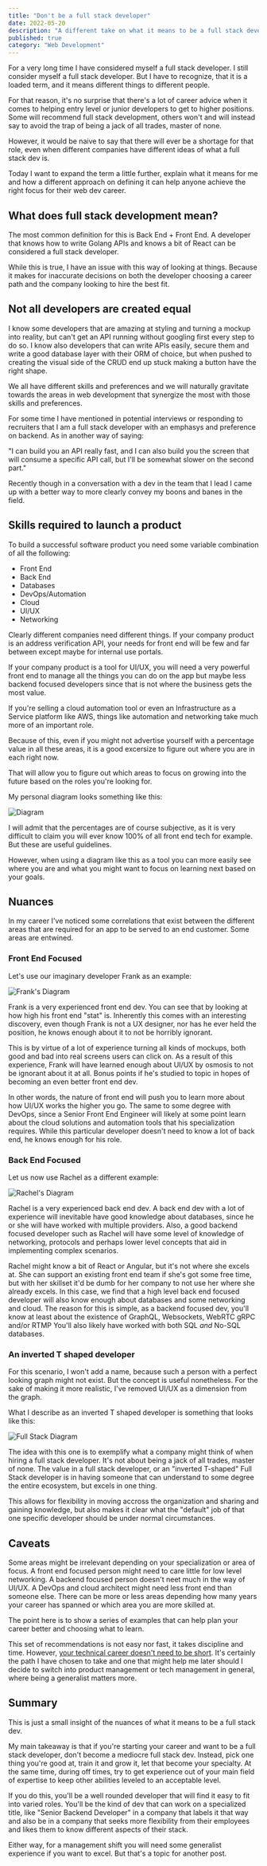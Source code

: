 ```yaml
---
title: "Don't be a full stack developer"
date: 2022-05-20
description: "A different take on what it means to be a full stack developer and how to use that to your advantage."
published: true
category: "Web Development"
---
```


For a very long time I have considered myself a full stack developer. I still consider myself a full stack developer. But I have to recognize, that it is a loaded term, and it means different things to different people.

For that reason, it's no surprise that there's a lot of career advice when it comes to helping entry level or junior developers to get to higher positions. Some will recommend full stack development, others won't and will instead say to avoid the trap of being a jack of all trades, master of none.

However, it would be naive to say that there will ever be a shortage for that role, even when different companies have different ideas of what a full stack dev is.

Today I want to expand the term a little further, explain what it means for me and how a different approach on defining it can help anyone achieve the right focus for their web dev career.

## What does full stack development mean?

The most common definition for this is Back End + Front End. A developer that knows how to write Golang APIs and knows a bit of React can be considered a full stack developer.

While this is true, I have an issue with this way of looking at things. Because it makes for inaccurate decisions on both the developer choosing a career path and the company looking to hire the best fit.

## Not all developers are created equal

I know some developers that are amazing at styling and turning a mockup into reality, but can't get an API running without googling first every step to do so. I know also developers that can write APIs easily, secure them and write a good database layer with their ORM of choice, but when pushed to creating the visual side of the CRUD end up stuck making a button have the right shape.

We all have different skills and preferences and we will naturally gravitate towards the areas in web development that synergize the most with those skills and preferences.

For some time I have mentioned in potential interviews or responding to recruiters that I am a full stack developer with an emphasys and preference on backend. As in another way of saying: 

"I can build you an API really fast, and I can also build you the screen that will consume a specific API call, but I'll be somewhat slower on the second part."

Recently though in a conversation with a dev in the team that I lead I came up with a better way to more clearly convey my boons and banes in the field.

## Skills required to launch a product

To build a successful software product you need some variable combination of all the following:

- Front End
- Back End
- Databases
- DevOps/Automation
- Cloud
- UI/UX
- Networking

Clearly different companies need different things. If your company product is an address verification API, your needs for front end will be few and far between except maybe for internal use portals.

If your company product is a tool for UI/UX, you will need a very powerful front end to manage all the things you can do on the app but maybe less backend focused developers since that is not where the business gets the most value.

If you're selling a cloud automation tool or even an Infrastructure as a Service platform like AWS, things like automation and networking take much more of an important role.

Because of this, even if you might not advertise yourself with a percentage value in all these areas, it is a good excersize to figure out where you are in each right now.

That will allow you to figure out which areas to focus on growing into the future based on the roles you're looking for.

My personal diagram looks something like this:

![Diagram](./personal-evaluation.png)

I will admit that the percentages are of course subjective, as it is very difficult to claim you will ever know 100% of all front end tech for example. But these are useful guidelines.

However, when using a diagram like this as a tool you can more easily see where you are and what you might want to focus on learning next based on your goals.

## Nuances

In my career I've noticed some correlations that exist between the different areas that are required for an app to be served to an end customer. Some areas are entwined. 

### Front End Focused

Let's use our imaginary developer Frank as an example:

![Frank's Diagram](./frank-front-end.png)

Frank is a very experienced front end dev. You can see that by looking at how high his front end "stat" is. Inherently this comes with an interesting discovery, even though Frank is not a UX designer, nor has he ever held the position, he knows enough about it to not be horribly ignorant.

This is by virtue of a lot of experience turning all kinds of mockups, both good and bad into real screens users can click on. As a result of this experience, Frank will have learned enough about UI/UX by osmosis to not be ignorant about it at all. Bonus points if he's studied to topic in hopes of becoming an even better front end dev.

In other words, the nature of front end will push you to learn more about how UI/UX works the higher you go. The same to some degree with DevOps, since a Senior Front End Engineer will likely at some point learn about the cloud solutions and automation tools that his specialization requires. While this particular developer doesn't need to know a lot of back end, he knows enough for his role.

### Back End Focused

Let us now use Rachel as a different example:

![Rachel's Diagram](./rachel-back-end.png)

Rachel is a very experienced back end dev. A back end dev with a lot of experience will inevitable have good knowledge about databases, since he or she will have worked with multiple providers. Also, a good backend focused developer such as Rachel will have some level of knowledge of networking, protocols and perhaps lower level concepts that aid in implementing complex scenarios.

Rachel might know a bit of React or Angular, but it's not where she excels at. She can support an existing front end team if she's got some free time, but with her skillset it'd be dumb for her company to not use her where she already excels. In this case, we find that a high level back end focused developer will also know enough about databases and some networking and cloud. The reason for this is simple, as a backend focused dev, you'll know at least about the existence of GraphQL, Websockets, WebRTC gRPC and/or RTMP You'll also likely have worked with both SQL _and_ No-SQL databases.

### An inverted T shaped developer

For this scenario, I won't add a name, because such a person with a perfect looking graph might not exist. But the concept is useful nonetheless. For the sake of making it more realistic, I've removed UI/UX as a dimension from the graph.

What I describe as an inverted T shaped developer is something that looks like this:

![Full Stack Diagram](./full-stack.png)

The idea with this one is to exemplify what a company might think of when hiring a full stack developer. It's not about being a jack of all trades, master of none. The value in a full stack developer, or an "inverted T-shaped" Full Stack developer is in having someone that can understand to some degree the entire ecosystem, but excels in one thing.

This allows for flexibility in moving accross the organization and sharing and gaining knowledge, but also makes it clear what the "default" job of that one specific developer should be under normal circumstances.

## Caveats

Some areas might be irrelevant depending on your specialization or area of focus. A front end focused person might need to care little for low level networking. A backend focused person doesn't neet much in the way of UI/UX. A DevOps and cloud architect might need less front end than someone else. There can be more or less areas depending how many years your career has spanned or which area you are more skilled at.

The point here is to show a series of examples that can help plan your career better and choosing what to learn.

This set of recommendations is not easy nor fast, it takes discipline and time. However, [your technical career doesn't need to be short](https://lethain.com/forty-year-career/). It's certainly the path I have chosen to take and one that might help me later should I decide to switch into product management or tech management in general, where being a generalist matters more.

## Summary

This is just a small insight of the nuances of what it means to be a full stack dev.

My main takeaway is that if you're starting your career and want to be a full stack developer, don't become a mediocre full stack dev. Instead, pick one thing you're good at, train it and grow it, let that become your specialty. At the same time, during off times, try to get experience out of your main field of expertise to keep other abilities leveled to an acceptable level. 

If you do this, you'll be a well rounded developer that will find it easy to fit into varied roles. You'll be the kind of dev that can work on a specialized title, like "Senior Backend Developer" in a company that labels it that way and also be in a company that seeks more flexibility from their employees and likes them to know different aspects of their stack. 

Either way, for a management shift you will need some generalist experience if you want to excel. But that's a topic for another post.
